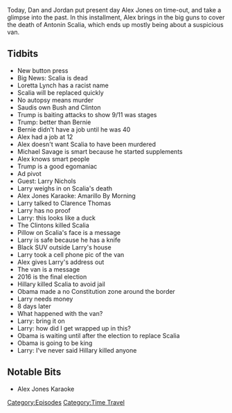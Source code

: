 {{DEFAULTSORT:
    #_EPISODE_0493:February 16, 2016
}}{{Episode
    | title           = February 16, 2016
    | caption         = Listen to this episode on [https://knowledgefight.libsyn.com/493-february-16-2016 Libsyn] [https://open.spotify.com/episode/1Xko2qfYTndfXLTiLqJe6v Spotify]
    | episodeNumber   = 493
    | length          = 01:30:51
    | airDate         = October 19, 2020
    | coverageDate    = February 16, 2016
    | episodeType     = [[:Category:Time Travel|Time Travel]]
    | appearance      = [[Antonin Scalia]], [[Loretta Lynch]], [[Bernie Sanders]], [[Michael Savage]], [[Larry Nichols]], [[Clarence Thomas]], [[Hillary Clinton]]
    | previousEpisode = [[492: October 13, 2020]]
    | nextEpisode     = [[494: October 19, 2020]]
}}

{{Stub}}

Today, Dan and Jordan put present day Alex Jones on time-out, and take a glimpse into the past. In this installment, Alex brings in the big guns to cover the death of Antonin Scalia, which ends up mostly being about a suspicious van.

==Tidbits==

*New button press
*Big News: Scalia is dead
*Loretta Lynch has a racist name
*Scalia will be replaced quickly
*No autopsy means murder
*Saudis own Bush and Clinton
*Trump is baiting attacks to show 9/11 was stages
*Trump: better than Bernie
*Bernie didn't have a job until he was 40
*Alex had a job at 12
*Alex doesn't want Scalia to have been murdered
*Michael Savage is smart because he started supplements
*Alex knows smart people
*Trump is a good egomaniac
*Ad pivot
*Guest: Larry Nichols
*Larry weighs in on Scalia's death
*Alex Jones Karaoke: Amarillo By Morning
*Larry talked to Clarence Thomas
*Larry has no proof
*Larry: this looks like a duck
*The Clintons killed Scalia
*Pillow on Scalia's face is a message
*Larry is safe because he has a knife
*Black SUV outside Larry's house
*Larry took a cell phone pic of the van
*Alex gives Larry's address out
*The van is a message
*2016 is the final election
*Hillary killed Scalia to avoid jail
*Obama made a no Constitution zone around the border
*Larry needs money
*8 days later
*What happened with the van?
*Larry: bring it on
*Larry: how did I get wrapped up in this?
*Obama is waiting until after the election to replace Scalia
*Obama is going to be king
*Larry: I've never said Hillary killed anyone

==Notable Bits==

*Alex Jones Karaoke

[[Category:Episodes]]
[[Category:Time Travel]]
